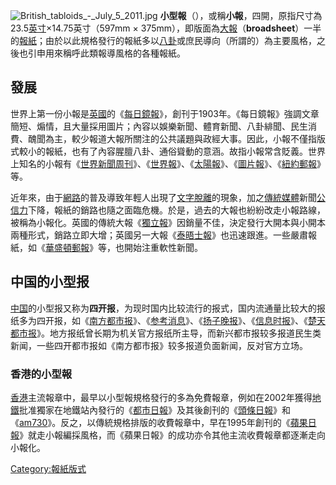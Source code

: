 {{expand language|1=en|page=|time=2020-05-16T00:38:54+00:00}}
{{Unreferenced|time=2013-05-16T13:34:28+00:00 }}
[[File:British_tabloids_-_July_5_2011.jpg|thumb]]
'''小型報'''（{{Lang-en|'''tabloid'''}}），或稱'''小報'''，四開，原指尺寸為23.5[[英寸|英寸]]×14.75英寸（597mm × 375mm），即版面為[[大報|大報]]（'''broadsheet'''）一半的[[報紙|報紙]]；由於以此規格發行的報紙多以[[八卦新聞|八卦]]或庶民導向（所謂的{{link-en|軟性媒體|Soft media|軟性新聞}}）為主要風格，之後也引申用來稱呼此類報導風格的各種報紙。

==發展==
世界上第一份小報是[[英國|英國]]的《[[每日鏡報|每日鏡報]]》，創刊于1903年。《每日鏡報》強調文章簡短、煽情，且大量採用圖片；內容以娛樂新聞、體育新聞、八卦緋聞、民生消費、醜聞為主，較少報道大報所關注的公共議題與政經大事。因此，小報不僅指版式較小的報紙，也有了內容腥膻八卦、通俗聳動的意涵。故指小報常含貶義。世界上知名的小報有《[[世界新聞周刊|世界新聞周刊]]》、《[[世界報|世界報]]》、《[[太陽報_(英國)|太陽報]]》、《[[圖片報|圖片報]]》、《[[紐約郵報|紐約郵報]]》等。

近年來，由于[[網路|網路]]的普及導致年輕人出現了[[文字脫離|文字脫離]]的現象，加之[[傳統媒體|傳統媒體]]新聞[[公信力|公信力]]下降，報紙的銷路也隨之面臨危機。於是，過去的大報也紛紛改走小報路線，被稱為小報化。英國的傳統大報《[[獨立報|獨立報]]》因銷量不佳，決定發行大開本與小開本兩種形式，銷路立即大增；英國另一大報《[[泰晤士報|泰晤士報]]》也迅速跟進。一些嚴肅報紙，如《[[華盛頓郵報|華盛頓郵報]]》等，也開始注重軟性新聞。

==中国的小型报==
[[中华人民共和国|中国]]的小型报又称为'''四开报'''，为现时国内比较流行的报式，国内流通量比较大的报纸多为四开报，如《[[南方都市报|南方都市报]]》、《[[参考消息|参考消息]]》、《[[扬子晚报|扬子晚报]]》、《[[信息时报|信息时报]]》、《[[楚天都市报|楚天都市报]]》。地方报纸曾长期为机关官方报纸所主导，而新兴都市报较多报道民生类新闻，一些四开都市报如《南方都市报》较多报道负面新闻，反对官方立场。

===香港的小型報===
[[香港|香港]]主流報章中，最早以小型報規格發行的多為免費報章，例如在2002年獲得[[香港地鐵|地鐵]]批准獨家在地鐵站內發行的《[[都市日報|都市日報]]》及其後創刊的《[[頭條日報|頭條日報]]》和《[[am730|am730]]》。反之，以傳統規格排版的收費報章中，早在1995年創刊的《[[蘋果日報_(香港)|蘋果日報]]》就走小報編採風格，而《蘋果日報》的成功亦令其他主流收費報章都逐漸走向小報化。

[[Category:報紙版式|Category:報紙版式]]